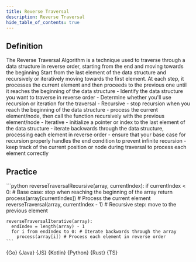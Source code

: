 ```yaml
---
title: Reverse Traversal
description: Reverse Traversal
hide_table_of_contents: true
---
```





## Definition

<Tabs>
  <TabItem value="definition" label="Definition">
    The Reverse Traversal Algorithm is a technique used to traverse through a data structure in reverse order, starting from the end and moving towards the beginning
  </TabItem>
  <TabItem value="how" label="Explanation">
    Start from the last element of the data structure and recursively or iteratively moving towards the first element. At each step, it processes the current element and then proceeds to the previous one until it reaches the beginning of the data structure
  </TabItem>
  <TabItem value="guidance" label="Guidance">
    - Identify the data structure you want to traverse in reverse order
    - Determine whether you'll use recursion or iteration for the traversal
    - Recursive
      - stop recursion when you reach the beginning of the data structure
      - process the current element/node, then call the function recursively with the previous element/node
    - Iterative
      - initialize a pointer or index to the last element of the data structure
      - iterate backwards through the data structure, processing each element in reverse order
  </TabItem>
  <TabItem value="tips" label="Tips">
    - ensure that your base case for recursion properly handles the end condition to prevent infinite recursion
    - keep track of the current position or node during traversal to process each element correctly
  </TabItem>
</Tabs>

## Practice

<Tabs>
  <TabItem value="practice" label="Practice">
    ```python
    reverseTraversalRecursive(array, currentIndex):
      if currentIndex < 0: # Base case: stop when reaching the beginning of the array
        return
      process(array[currentIndex]) # Process the current element
      reverseTraversal(array, currentIndex - 1) # Recursive step: move to the previous element

    reverseTraversalIterative(array):
      endIndex = length(array) - 1
      for i from endIndex to 0: # Iterate backwards through the array
        process(array[i]) # Process each element in reverse order
    ```
  </TabItem>
  <TabItem value="solution" label="Solution">
    <Tabs queryString="code">
      <TabItem
        value="go"
        label=""
        attributes={{ title: "Go Lang", className: "code_lang go m" }}
      >
        <CodeBlock language="go">{Go}</CodeBlock>
      </TabItem>
      <TabItem
        value="java"
        label=""
        attributes={{ title: "Java", className: "code_lang java m" }}
      >
        <CodeBlock language="java">{Java}</CodeBlock>
      </TabItem>
      <TabItem
        value="js"
        label=""
        attributes={{ title: "JavaScript", className: "code_lang js m" }}
      >
        <CodeBlock language="js">{JS}</CodeBlock>
      </TabItem>
      <TabItem
        value="kotlin"
        label=""
        attributes={{ title: "Kotlin", className: "code_lang kotlin m" }}
      >
        <CodeBlock language="kotlin">{Kotlin}</CodeBlock>
      </TabItem>
      <TabItem
        value="python"
        label=""
        attributes={{ title: "Python", className: "code_lang python m" }}
      >
        <CodeBlock language="python">{Python}</CodeBlock>
      </TabItem>
      <TabItem
        value="rust"
        label=""
        attributes={{ title: "Rust", className: "code_lang rust m" }}
      >
        <CodeBlock language="rust">{Rust}</CodeBlock>
      </TabItem>
      <TabItem
        value="ts"
        label=""
        attributes={{ title: "TypeScript", className: "code_lang ts m" }}
      >
        <CodeBlock language="ts">{TS}</CodeBlock>
      </TabItem>
    </Tabs>
  </TabItem>
</Tabs>
